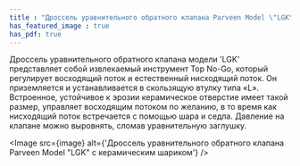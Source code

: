 ```yaml
---
title : "Дроссель уравнительного обратного клапана Parveen Model \"LGK\" с керамическим шариком"
has_featured_image : true
has_pdf: true
---
```


Дроссель уравнительного обратного клапана модели 'LGK' представляет собой извлекаемый инструмент Top No-Go, который регулирует восходящий поток и естественный нисходящий поток. Он приземляется и устанавливается в скользящую втулку типа «L». Встроенное, устойчивое к эрозии керамическое отверстие имеет такой размер, управляет восходящим потоком по желанию, в то время как нисходящий поток встречается с помощью шара и седла. Давление на клапане можно выровнять, сломав уравнительную заглушку.


<Image src={image} alt={'Дроссель уравнительного обратного клапана Parveen Model "LGK" с керамическим шариком'} />